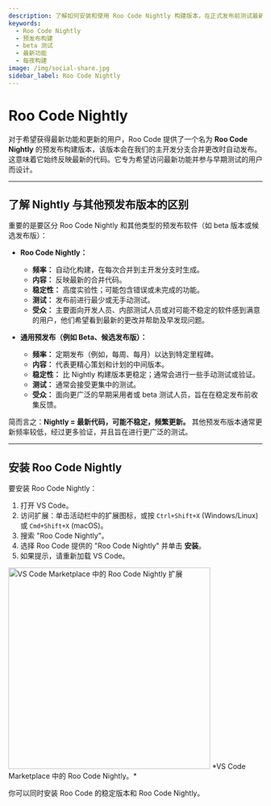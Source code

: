 ```yaml
---
description: 了解如何安装和使用 Roo Code Nightly 构建版本，在正式发布前测试最新功能和改进。
keywords:
  - Roo Code Nightly
  - 预发布构建
  - beta 测试
  - 最新功能
  - 每夜构建
image: /img/social-share.jpg
sidebar_label: Roo Code Nightly
---
```


# Roo Code Nightly

对于希望获得最新功能和更新的用户，Roo Code 提供了一个名为 **Roo Code Nightly** 的预发布构建版本，该版本会在我们的主开发分支合并更改时自动发布。这意味着它始终反映最新的代码。它专为希望访问最新功能并参与早期测试的用户而设计。

---

## 了解 Nightly 与其他预发布版本的区别

重要的是要区分 Roo Code Nightly 和其他类型的预发布软件（如 beta 版本或候选发布版）：

*   **Roo Code Nightly：**
    *   **频率：** 自动化构建，在每次合并到主开发分支时生成。
    *   **内容：** 反映最新的合并代码。
    *   **稳定性：** 高度实验性；可能包含错误或未完成的功能。
    *   **测试：** 发布前进行最少或无手动测试。
    *   **受众：** 主要面向开发人员、内部测试人员或对可能不稳定的软件感到满意的用户，他们希望看到最新的更改并帮助及早发现问题。

*   **通用预发布（例如 Beta、候选发布版）：**
    *   **频率：** 定期发布（例如，每周、每月）以达到特定里程碑。
    *   **内容：** 代表更精心策划和计划的中间版本。
    *   **稳定性：** 比 Nightly 构建版本更稳定；通常会进行一些手动测试或验证。
    *   **测试：** 通常会接受更集中的测试。
    *   **受众：** 面向更广泛的早期采用者或 beta 测试人员，旨在在稳定发布前收集反馈。

简而言之：**Nightly = 最新代码，可能不稳定，频繁更新。** 其他预发布版本通常更新频率较低，经过更多验证，并且旨在进行更广泛的测试。

---

## 安装 Roo Code Nightly

要安装 Roo Code Nightly：

1.  打开 VS Code。
2.  访问扩展：单击活动栏中的扩展图标，或按 `Ctrl+Shift+X` (Windows/Linux) 或 `Cmd+Shift+X` (macOS)。
3.  搜索 "Roo Code Nightly"。
4.  选择 Roo Code 提供的 "Roo Code Nightly" 并单击 **安装**。
5.  如果提示，请重新加载 VS Code。

<img src="/img/installing/installing-5.png" alt="VS Code Marketplace 中的 Roo Code Nightly 扩展" width="400" />
*VS Code Marketplace 中的 Roo Code Nightly。*

你可以同时安装 Roo Code 的稳定版本和 Roo Code Nightly。